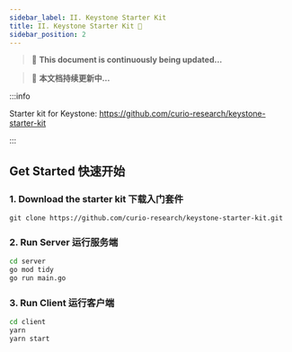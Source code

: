 ```yaml
---
sidebar_label: II. Keystone Starter Kit
title: II. Keystone Starter Kit 🔧
sidebar_position: 2
---
```


> 🚀 **This document is continuously being updated...**

> 🚀 **本文档持续更新中...**

:::info

Starter kit for Keystone: https://github.com/curio-research/keystone-starter-kit

:::

## Get Started 快速开始

### 1. Download the starter kit 下载入门套件

`git clone https://github.com/curio-research/keystone-starter-kit.git`

### 2. Run Server 运行服务端

```bash
cd server
go mod tidy
go run main.go
```

### 3. Run Client 运行客户端

```bash
cd client
yarn
yarn start
```
